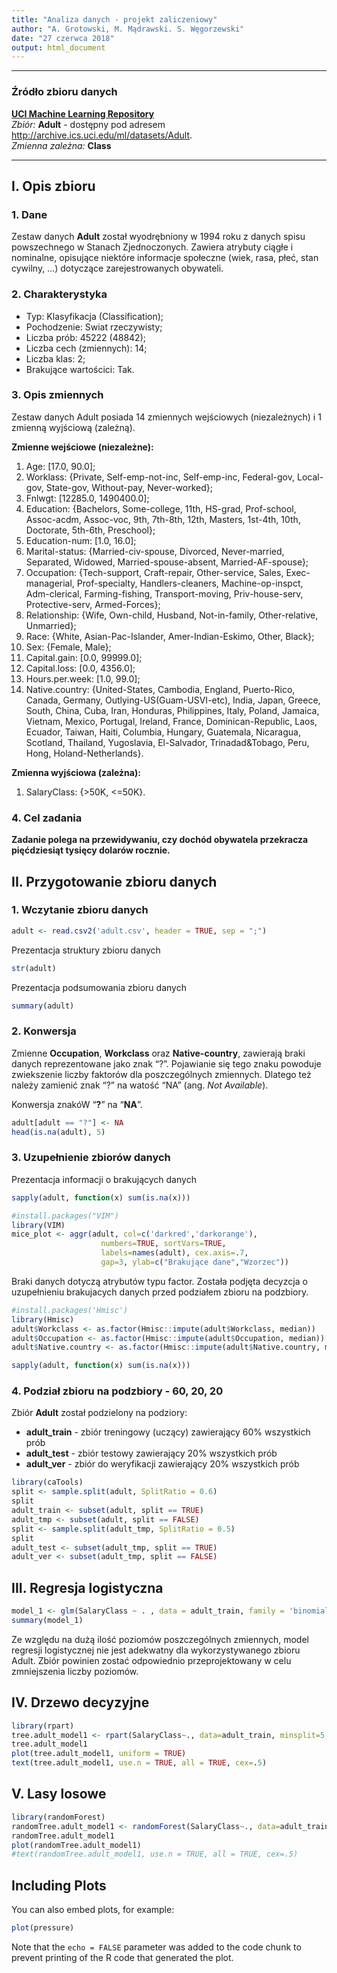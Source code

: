 ```yaml
---
title: "Analiza danych - projekt zaliczeniowy"
author: "A. Grotowski, M. Mądrawski. S. Węgorzewski"
date: "27 czerwca 2018"
output: html_document
---
```

<hr>

### Źródło zbioru danych 
**[UCI Machine Learning Repository](http://archive.ics.uci.edu/ml/datasets/Adult)**
<br>
*Zbiór:* **Adult** - dostępny pod adresem <http://archive.ics.uci.edu/ml/datasets/Adult>.
<br>
*Zmienna zależna:* **Class** 
<br>

---

## I. Opis zbioru
### 1. Dane<br>
Zestaw danych **Adult** został wyodrębniony w 1994 roku z danych spisu powszechnego w Stanach Zjednoczonych. 
Zawiera atrybuty ciągłe i nominalne, opisujące niektóre informacje społeczne (wiek, rasa, płeć, stan cywilny, …) dotyczące zarejestrowanych obywateli.

### 2. Charakterystyka
* Typ: Klasyfikacja (Classification);	
* Pochodzenie: Swiat rzeczywisty;
* Liczba prób: 45222 (48842);
* Liczba cech (zmiennych):	14;
* Liczba klas: 2;
* Brakujące wartościci:	Tak.

### 3. Opis zmiennych
Zestaw danych Adult posiada 14 zmiennych wejściowych (niezależnych) i 1 zmienną wyjściową (zależną).

**Zmienne wejściowe (niezależne):**

1. Age: [17.0, 90.0];  
2. Worklass: {Private, Self-emp-not-inc, Self-emp-inc, Federal-gov, Local-gov, State-gov, Without-pay, Never-worked};
3. Fnlwgt: [12285.0, 1490400.0];
4. Education: {Bachelors, Some-college, 11th, HS-grad, Prof-school, Assoc-acdm, Assoc-voc, 9th, 7th-8th, 12th, Masters, 1st-4th, 10th, Doctorate, 5th-6th, Preschool};
5. Education-num: [1.0, 16.0];
6. Marital-status: {Married-civ-spouse, Divorced, Never-married, Separated, Widowed, Married-spouse-absent, Married-AF-spouse};
7. Occupation: {Tech-support, Craft-repair, Other-service, Sales, Exec-managerial, Prof-specialty, Handlers-cleaners, Machine-op-inspct, Adm-clerical, Farming-fishing, Transport-moving, Priv-house-serv, Protective-serv, Armed-Forces};
8. Relationship: {Wife, Own-child, Husband, Not-in-family, Other-relative, Unmarried};
9. Race: {White, Asian-Pac-Islander, Amer-Indian-Eskimo, Other, Black};
10. Sex: {Female, Male};
11. Capital.gain: [0.0, 99999.0];
12. Capital.loss: [0.0, 4356.0];
13. Hours.per.week: [1.0, 99.0];
14. Native.country: {United-States, Cambodia, England, Puerto-Rico, Canada, Germany, Outlying-US(Guam-USVI-etc), India, Japan, Greece, South, China, Cuba, Iran, Honduras, Philippines, Italy, Poland, Jamaica, Vietnam, Mexico, Portugal, Ireland, France, Dominican-Republic, Laos, Ecuador, Taiwan, Haiti, Columbia, Hungary, Guatemala, Nicaragua, Scotland, Thailand, Yugoslavia, El-Salvador, Trinadad&Tobago, Peru, Hong, Holand-Netherlands}.

**Zmienna wyjściowa (zależna):**

1. SalaryClass: {>50K, <=50K}.


### 4. Cel zadania
**Zadanie polega na przewidywaniu, czy dochód obywatela przekracza pięćdziesiąt tysięcy dolarów rocznie.**


## II. Przygotowanie zbioru danych

### 1. Wczytanie zbioru danych


```r
adult <- read.csv2('adult.csv', header = TRUE, sep = ";")
```

Prezentacja struktury zbioru danych
```r
str(adult)
```

Prezentacja podsumowania zbioru danych
```r
summary(adult)
```


### 2. Konwersja
Zmienne **Occupation**, **Workclass** oraz **Native-country**,  zawierają braki danych reprezentowane jako znak "?".
Pojawianie się tego znaku powoduje zwiekszenie liczby faktorów dla poszczególnych zmiennych. Dlatego też należy zamienić znak "?" na watość "NA" (ang. *Not Available*).

Konwersja znakóW "**?**" na "**NA**".
```r
adult[adult == "?"] <- NA
head(is.na(adult), 5)
```

### 3. Uzupełnienie zbiorów danych
Prezentacja informacji o brakujących danych
```r
sapply(adult, function(x) sum(is.na(x)))
```

```r
#install.packages("VIM")
library(VIM)
mice_plot <- aggr(adult, col=c('darkred','darkorange'),
                    numbers=TRUE, sortVars=TRUE,
                    labels=names(adult), cex.axis=.7,
                    gap=3, ylab=c("Brakujące dane","Wzorzec"))
```

Braki danych dotyczą atrybutów typu factor. Została podjęta decyzcja o uzupełnieniu brakujacych danych przed podziałem zbioru na podzbiory.

```r
#install.packages('Hmisc')
library(Hmisc)
adult$Workclass <- as.factor(Hmisc::impute(adult$Workclass, median))
adult$Occupation <- as.factor(Hmisc::impute(adult$Occupation, median))
adult$Native.country <- as.factor(Hmisc::impute(adult$Native.country, median))
```

```r
sapply(adult, function(x) sum(is.na(x)))
```

### 4. Podział zbioru na podzbiory - 60, 20, 20
Zbiór **Adult** został podzielony na podziory:

* **adult_train** - zbiór treningowy (uczący) zawierający 60% wszystkich prób
* **adult_test** - zbiór testowy zawierający 20% wszystkich prób
* **adult_ver** - zbiór do weryfikacji zawierający 20% wszystkich prób

```r
library(caTools)
split <- sample.split(adult, SplitRatio = 0.6)
split
adult_train <- subset(adult, split == TRUE)
adult_tmp <- subset(adult, split == FALSE)
split <- sample.split(adult_tmp, SplitRatio = 0.5)
split
adult_test <- subset(adult_tmp, split == TRUE)
adult_ver <- subset(adult_tmp, split == FALSE)
```


## III. Regresja logistyczna

```r
model_1 <- glm(SalaryClass ~ . , data = adult_train, family = 'binomial')
summary(model_1)
```

Ze względu na dużą ilość poziomów poszczególnych zmiennych, model regresji logistycznej nie jest adekwatny dla wykorzystywanego zbioru Adult.
Zbiór powinien zostać odpowiednio przeprojektowany w celu zmniejszenia liczby poziomów.


## IV. Drzewo decyzyjne
```r
library(rpart)
tree.adult_model1 <- rpart(SalaryClass~., data=adult_train, minsplit=5, maxdepth=10)
tree.adult_model1
plot(tree.adult_model1, uniform = TRUE)
text(tree.adult_model1, use.n = TRUE, all = TRUE, cex=.5)
```

## V. Lasy losowe
```r
library(randomForest)
randomTree.adult_model1 <- randomForest(SalaryClass~., data=adult_train, ntree=100)
randomTree.adult_model1
plot(randomTree.adult_model1)
#text(randomTree.adult_model1, use.n = TRUE, all = TRUE, cex=.5)
```

## Including Plots

You can also embed plots, for example:

```r
plot(pressure)
```

Note that the `echo = FALSE` parameter was added to the code chunk to prevent printing of the R code that generated the plot.

